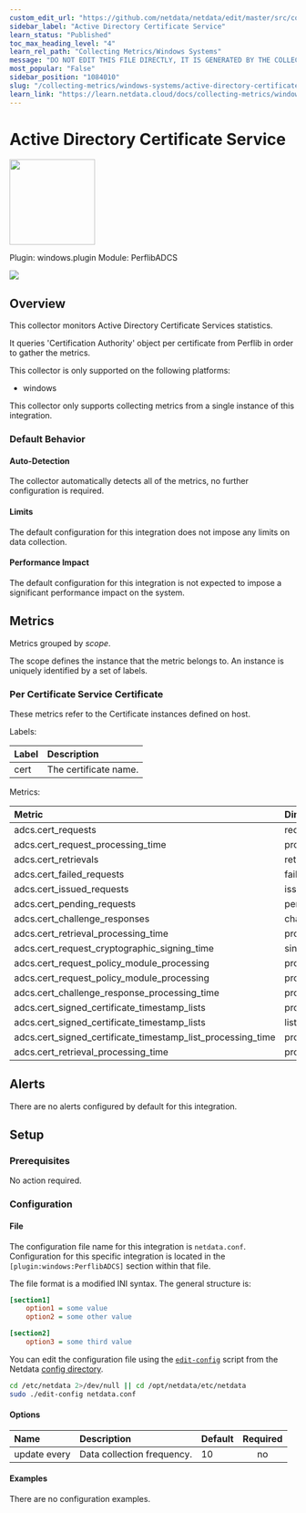 ```yaml
---
custom_edit_url: "https://github.com/netdata/netdata/edit/master/src/collectors/windows.plugin/metadata.yaml"
sidebar_label: "Active Directory Certificate Service"
learn_status: "Published"
toc_max_heading_level: "4"
learn_rel_path: "Collecting Metrics/Windows Systems"
message: "DO NOT EDIT THIS FILE DIRECTLY, IT IS GENERATED BY THE COLLECTOR'S metadata.yaml FILE"
most_popular: "False"
sidebar_position: "1084010"
slug: "/collecting-metrics/windows-systems/active-directory-certificate-service"
learn_link: "https://learn.netdata.cloud/docs/collecting-metrics/windows-systems/active-directory-certificate-service"
---
```



# Active Directory Certificate Service


<img src="https://netdata.cloud/img/windows.svg" width="150"/>


Plugin: windows.plugin
Module: PerflibADCS

<img src="https://img.shields.io/badge/maintained%20by-Netdata-%2300ab44" />

## Overview

This collector monitors Active Directory Certificate Services statistics.


It queries 'Certification Authority' object per certificate from Perflib in order to gather the metrics.


This collector is only supported on the following platforms:

- windows

This collector only supports collecting metrics from a single instance of this integration.


### Default Behavior

#### Auto-Detection

The collector automatically detects all of the metrics, no further configuration is required.


#### Limits

The default configuration for this integration does not impose any limits on data collection.

#### Performance Impact

The default configuration for this integration is not expected to impose a significant performance impact on the system.


## Metrics

Metrics grouped by *scope*.

The scope defines the instance that the metric belongs to. An instance is uniquely identified by a set of labels.



### Per Certificate Service Certificate

These metrics refer to the Certificate instances defined on host.

Labels:

| Label      | Description     |
|:-----------|:----------------|
| cert | The certificate name. |

Metrics:

| Metric | Dimensions | Unit |
|:------|:----------|:----|
| adcs.cert_requests | requests | requests/s |
| adcs.cert_request_processing_time | processing_times | seconds |
| adcs.cert_retrievals | retrievals | retrievals/s |
| adcs.cert_failed_requests | failed | requests/s |
| adcs.cert_issued_requests | issued | requests/s |
| adcs.cert_pending_requests | pending | requests/s |
| adcs.cert_challenge_responses | challenge | responses/s |
| adcs.cert_retrieval_processing_time | processing_time | seconds |
| adcs.cert_request_cryptographic_signing_time | singing_time | seconds |
| adcs.cert_request_policy_module_processing | processing_time | seconds |
| adcs.cert_request_policy_module_processing | processing_time | seconds |
| adcs.cert_challenge_response_processing_time | processing_time | seconds |
| adcs.cert_signed_certificate_timestamp_lists | processing_time | lists/s |
| adcs.cert_signed_certificate_timestamp_lists | lists | lists/s |
| adcs.cert_signed_certificate_timestamp_list_processing_time | processing_time | seconds |
| adcs.cert_retrieval_processing_time | processing_time | seconds |



## Alerts

There are no alerts configured by default for this integration.


## Setup

### Prerequisites

No action required.

### Configuration

#### File

The configuration file name for this integration is `netdata.conf`.
Configuration for this specific integration is located in the `[plugin:windows:PerflibADCS]` section within that file.

The file format is a modified INI syntax. The general structure is:

```ini
[section1]
    option1 = some value
    option2 = some other value

[section2]
    option3 = some third value
```
You can edit the configuration file using the [`edit-config`](/docs/netdata-agent/configuration#edit-a-configuration-file-using-edit-config) script from the
Netdata [config directory](/docs/netdata-agent/configuration#the-netdata-config-directory).

```bash
cd /etc/netdata 2>/dev/null || cd /opt/netdata/etc/netdata
sudo ./edit-config netdata.conf
```
#### Options



| Name | Description | Default | Required |
|:----|:-----------|:-------|:--------:|
| update every | Data collection frequency. | 10 | no |

#### Examples
There are no configuration examples.


